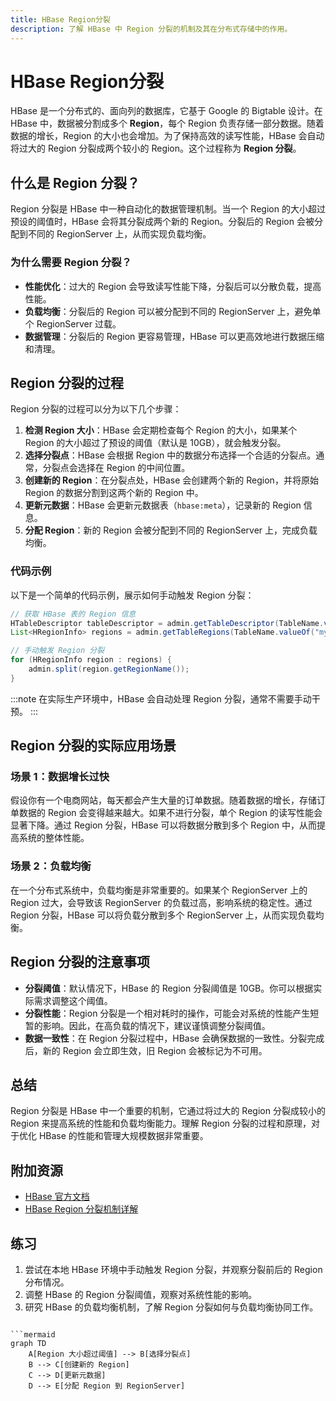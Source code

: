 ```yaml
---
title: HBase Region分裂
description: 了解 HBase 中 Region 分裂的机制及其在分布式存储中的作用。
---
```


# HBase Region分裂

HBase 是一个分布式的、面向列的数据库，它基于 Google 的 Bigtable 设计。在 HBase 中，数据被分割成多个 **Region**，每个 Region 负责存储一部分数据。随着数据的增长，Region 的大小也会增加。为了保持高效的读写性能，HBase 会自动将过大的 Region 分裂成两个较小的 Region。这个过程称为 **Region 分裂**。

## 什么是 Region 分裂？

Region 分裂是 HBase 中一种自动化的数据管理机制。当一个 Region 的大小超过预设的阈值时，HBase 会将其分裂成两个新的 Region。分裂后的 Region 会被分配到不同的 RegionServer 上，从而实现负载均衡。

### 为什么需要 Region 分裂？

- **性能优化**：过大的 Region 会导致读写性能下降，分裂后可以分散负载，提高性能。
- **负载均衡**：分裂后的 Region 可以被分配到不同的 RegionServer 上，避免单个 RegionServer 过载。
- **数据管理**：分裂后的 Region 更容易管理，HBase 可以更高效地进行数据压缩和清理。

## Region 分裂的过程

Region 分裂的过程可以分为以下几个步骤：

1. **检测 Region 大小**：HBase 会定期检查每个 Region 的大小，如果某个 Region 的大小超过了预设的阈值（默认是 10GB），就会触发分裂。
2. **选择分裂点**：HBase 会根据 Region 中的数据分布选择一个合适的分裂点。通常，分裂点会选择在 Region 的中间位置。
3. **创建新的 Region**：在分裂点处，HBase 会创建两个新的 Region，并将原始 Region 的数据分割到这两个新的 Region 中。
4. **更新元数据**：HBase 会更新元数据表（`hbase:meta`），记录新的 Region 信息。
5. **分配 Region**：新的 Region 会被分配到不同的 RegionServer 上，完成负载均衡。

### 代码示例

以下是一个简单的代码示例，展示如何手动触发 Region 分裂：

```java
// 获取 HBase 表的 Region 信息
HTableDescriptor tableDescriptor = admin.getTableDescriptor(TableName.valueOf("my_table"));
List<HRegionInfo> regions = admin.getTableRegions(TableName.valueOf("my_table"));

// 手动触发 Region 分裂
for (HRegionInfo region : regions) {
    admin.split(region.getRegionName());
}
```

:::note
在实际生产环境中，HBase 会自动处理 Region 分裂，通常不需要手动干预。
:::

## Region 分裂的实际应用场景

### 场景 1：数据增长过快

假设你有一个电商网站，每天都会产生大量的订单数据。随着数据的增长，存储订单数据的 Region 会变得越来越大。如果不进行分裂，单个 Region 的读写性能会显著下降。通过 Region 分裂，HBase 可以将数据分散到多个 Region 中，从而提高系统的整体性能。

### 场景 2：负载均衡

在一个分布式系统中，负载均衡是非常重要的。如果某个 RegionServer 上的 Region 过大，会导致该 RegionServer 的负载过高，影响系统的稳定性。通过 Region 分裂，HBase 可以将负载分散到多个 RegionServer 上，从而实现负载均衡。

## Region 分裂的注意事项

- **分裂阈值**：默认情况下，HBase 的 Region 分裂阈值是 10GB。你可以根据实际需求调整这个阈值。
- **分裂性能**：Region 分裂是一个相对耗时的操作，可能会对系统的性能产生短暂的影响。因此，在高负载的情况下，建议谨慎调整分裂阈值。
- **数据一致性**：在 Region 分裂过程中，HBase 会确保数据的一致性。分裂完成后，新的 Region 会立即生效，旧 Region 会被标记为不可用。

## 总结

Region 分裂是 HBase 中一个重要的机制，它通过将过大的 Region 分裂成较小的 Region 来提高系统的性能和负载均衡能力。理解 Region 分裂的过程和原理，对于优化 HBase 的性能和管理大规模数据非常重要。

## 附加资源

- [HBase 官方文档](https://hbase.apache.org/book.html)
- [HBase Region 分裂机制详解](https://hbase.apache.org/apidocs/org/apache/hadoop/hbase/regionserver/HRegion.html)

## 练习

1. 尝试在本地 HBase 环境中手动触发 Region 分裂，并观察分裂前后的 Region 分布情况。
2. 调整 HBase 的 Region 分裂阈值，观察对系统性能的影响。
3. 研究 HBase 的负载均衡机制，了解 Region 分裂如何与负载均衡协同工作。
```

```mermaid
graph TD
    A[Region 大小超过阈值] --> B[选择分裂点]
    B --> C[创建新的 Region]
    C --> D[更新元数据]
    D --> E[分配 Region 到 RegionServer]
